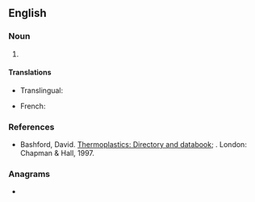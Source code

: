 ==English==

===Noun===
{{en-noun|-}}

# {{lb|en|organic compound}} {{initialism of|{{w|high-density polyethylene}}|lang=en}}

====Translations====
{{trans-top|high-density polyethylene}}
* Translingual: {{t|mul|PE-HD}}
{{trans-mid}}
* French: {{t|fr|PEHD}}
{{trans-bottom}}

===References===
{{sense|high-density polyethylene}}
* Bashford, David. [http://books.google.com/books?id=ycLq-EYaE0QC&dq=a.+schulman&source=gbs_navlinks_s Thermoplastics: Directory and databook]; {{ISBN|9780412733505}}. London: Chapman & Hall, 1997.

===Anagrams===
* {{anagrams|en|a=dehp|DEHP|hep D}}
